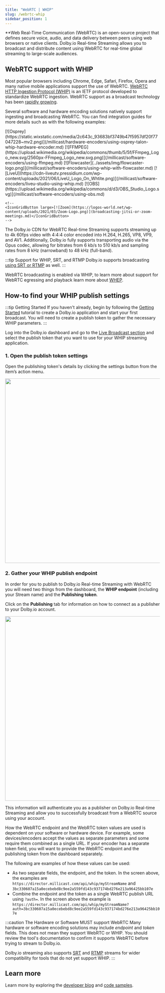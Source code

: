 ```yaml
---
title: "WebRTC | WHIP"
slug: /webrtc-whip
sidebar_position: 1
---
```

**Web Real-Time Communication (WebRTC) is an open-source project that defines secure voice, audio, and data delivery between peers using web browsers or native clients. Dolby.io Real-time Streaming allows you to broadcast and distribute content using WebRTC for real-time global streaming to large-scale audiences.

## WebRTC support with WHIP

Most popular browsers including Chrome, Edge, Safari, Firefox, Opera and many native mobile applications support the use of WebRTC. [WebRTC HTTP Ingestion Protocol (WHIP)](https://dolby.io/blog/what-is-whip-intro-to-webrtc-streaming-part-1/) is an IETF protocol developed to standardize WebRTC ingestion. WebRTC support as a broadcast technology has been <a href="https://dolby.io/blog/whip-the-magic-bullet-for-webrtc-media-ingest/" target="_new">rapidly growing</a>.

Several software and hardware encoding solutions natively support ingesting and broadcasting WebRTC. You can find integration guides for more details such as with the following examples:


<!-- prettier-ignore-start -->

<IconGrid>
    <IconGridButton large>[![Osprey](https://static.wixstatic.com/media/2c643c_93683bf3749b47f5957df20f77047228~mv2.png)](/millicast/hardware-encoders/using-osprey-talon-whip-hardware-encoder.md)</IconGridButton>
    <IconGridButton large>[![FFMPEG](https://upload.wikimedia.org/wikipedia/commons/thumb/5/5f/FFmpeg_Logo_new.svg/2560px-FFmpeg_Logo_new.svg.png)](/millicast/software-encoders/using-ffmpeg.md)</IconGridButton>
    <IconGridButton large>[![Flowcaster](../assets/img/flowcaster-logo.png)](/millicast/software-encoders/using-whip-with-flowcaster.md)</IconGridButton>
    <IconGridButton large>[![LiveU](https://cdn-liveutv.pressidium.com/wp-content/uploads/2021/06/LiveU_Logo_On_Whtite.png)](/millicast/software-encoders/liveu-studio-using-whip.md)</IconGridButton>
    <IconGridButton large>[![OBS](https://upload.wikimedia.org/wikipedia/commons/d/d3/OBS_Studio_Logo.svg)](/millicast/software-encoders/using-obs.md)</IconGridButton>

    <!--
    <IconGridButton large>[![Zoom](https://logos-world.net/wp-content/uploads/2021/03/Zoom-Logo.png)](broadcasting-jitsi-or-zoom-meetings.md)</IconGridButton>
    -->

</IconGrid>
<!-- prettier-ignore-end -->

The Dolby.io CDN for WebRTC Real-time Streaming supports streaming up to 4k 60fps video with 4:4:4 color encoded into H.264, H.265, VP8, VP9, and AV1. Additionally, Dolby.io fully supports transporting audio via the Opus codec, allowing for bitrates from 6 kb/s to 510 kb/s and sampling rates from 8 kHz (narrowband) to 48 kHz (full-band).

:::tip Support for WHIP, SRT, and RTMP
Dolby.io supports broadcasting [using SRT or RTMP](/millicast/broadcast/index.mdx) as well.
:::

WebRTC broadcasting is enabled via WHIP, to learn more about support for WebRTC egressing and playback learn more about [WHEP](/millicast/distribution/index.mdx).

## How-to find your WHIP publish settings

:::tip Getting Started
If you haven't already, begin by following the [Getting Started](/millicast/introduction-to-streaming-apis.mdx) tutorial to create a Dolby.io application and start your first broadcast. You will need to create a publish token to gather the necessary WHIP parameters.
:::

Log into the Dolby.io dashboard and go to the [Live Broadcast section](https://streaming.dolby.io/#/tokens) and select the publish token that you want to use for your WHIP streaming application.

### 1. Open the publish token settings

Open the publishing token's details by clicking the settings button from the item’s action menu.


<div class="center-container">
    <img src={TokensMainSetting} width="600" />
</div>

### 2. Gather your WHIP publish endpoint

In order for you to publish to Dolby.io Real-time Streaming with WebRTC you will need two things from the dashboard, the **WHIP endpoint** (including your Stream name) and the **Publishing token**.

Click on the **Publishing** tab for information on how to connect as a publisher to your Dolby.io account.


<div class="center-container">
    <img src={WebRtcPublish} width="600" />
</div>

This information will authenticate you as a publisher on Dolby.io Real-time Streaming and allow you to successfully broadcast from a WebRTC source using your account.

How the WebRTC endpoint and the WebRTC token values are used is dependent on your software or hardware device. For example, some devices/encoders accept the values as separate parameters and some require them combined as a single URL. If your encoder has a separate token field, you will want to provide the WebRTC endpoint and the publishing token from the dashboard separately.

The following are examples of how these values can be used:

- As two separate fields, the endpoint, and the token. In the screen above, the examples are `https://director.millicast.com/api/whip/myStreamName` and `3bc330607a15a0ecebebd8c9ee2a559fd143c937174bd276e213a96425bb107e`
- Combine the endpoint and the token as a single WebRTC publish URL using `?auth=`. In the screen above the example is `https://director.millicast.com/api/whip/myStreamName?auth=3bc330607a15a0ecebebd8c9ee2a559fd143c937174bd276e213a96425bb107e`

:::caution The Hardware or Software MUST support WebRTC
Many hardware or software encoding solutions may include _endpoint_ and _token_ fields. This does not mean they support WebRTC or WHIP. You should review the tool's documentation to confirm it supports WebRTC before trying to stream to Dolby.io.

Dolby.io streaming also supports [SRT](/millicast/broadcast/using-srt.mdx) and [RTMP](/millicast/broadcast/using-rtmp-and-rtmps.mdx) streams for wider compatibility for tools that do not yet support WHIP.
:::

## Learn more

Learn more by exploring the [developer blog](https://dolby.io/blog/tag/broadcast/) and [code samples](https://github.com/orgs/dolbyio-samples/repositories?q=broadcast).
